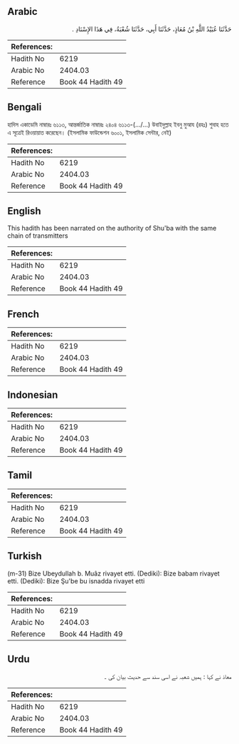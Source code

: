 ## Arabic


<div dir="rtl" lang="ar" style={{fontSize:'larger',backgroundColor:'#f8f9fa',padding:20}}>
حَدَّثَنَا عُبَيْدُ اللَّهِ بْنُ مُعَاذٍ، حَدَّثَنَا أَبِي، حَدَّثَنَا شُعْبَةُ، فِي هَذَا الإِسْنَادِ ‏.‏
</div>
<div style={{backgroundColor:'#f8f9fa',padding:20, marginBottom: 10}}><table> <thead> <tr> <th>References:</th> <th></th> </tr> </thead> <tbody><tr><td>Hadith No</td><td>6219</td></tr><tr><td>Arabic No</td><td>2404.03</td></tr><tr><td>Reference</td><td>Book 44 Hadith 49</td></tr></tbody></table></div>

## Bengali


<div dir="ltr" lang="bn" style={{fontSize:'larger',backgroundColor:'#f8f9fa',padding:20}}>
হাদিস একাডেমি নাম্বারঃ ৬১১৩, আন্তর্জাতিক নাম্বারঃ ২৪০৪ ৬১১৩-(…/...) উবাইদুল্লাহ ইবনু মুআয (রহঃ) শুবাহ হতে এ সূত্রেই রিওয়ায়াত করেছেন। (ইসলামিক ফাউন্ডেশন ৬০০১, ইসলামিক সেন্টার, নেই)
</div>
<div style={{backgroundColor:'#f8f9fa',padding:20, marginBottom: 10}}><table> <thead> <tr> <th>References:</th> <th></th> </tr> </thead> <tbody><tr><td>Hadith No</td><td>6219</td></tr><tr><td>Arabic No</td><td>2404.03</td></tr><tr><td>Reference</td><td>Book 44 Hadith 49</td></tr></tbody></table></div>

## English


<div dir="ltr" lang="en" style={{fontSize:'larger',backgroundColor:'#f8f9fa',padding:20}}>
This hadith has been narrated on the authority of Shu'ba with the same chain of transmitters
</div>
<div style={{backgroundColor:'#f8f9fa',padding:20, marginBottom: 10}}><table> <thead> <tr> <th>References:</th> <th></th> </tr> </thead> <tbody><tr><td>Hadith No</td><td>6219</td></tr><tr><td>Arabic No</td><td>2404.03</td></tr><tr><td>Reference</td><td>Book 44 Hadith 49</td></tr></tbody></table></div>

## French


<div dir="ltr" lang="fr" style={{fontSize:'larger',backgroundColor:'#f8f9fa',padding:20}}>

</div>
<div style={{backgroundColor:'#f8f9fa',padding:20, marginBottom: 10}}><table> <thead> <tr> <th>References:</th> <th></th> </tr> </thead> <tbody><tr><td>Hadith No</td><td>6219</td></tr><tr><td>Arabic No</td><td>2404.03</td></tr><tr><td>Reference</td><td>Book 44 Hadith 49</td></tr></tbody></table></div>

## Indonesian


<div dir="ltr" lang="id" style={{fontSize:'larger',backgroundColor:'#f8f9fa',padding:20}}>

</div>
<div style={{backgroundColor:'#f8f9fa',padding:20, marginBottom: 10}}><table> <thead> <tr> <th>References:</th> <th></th> </tr> </thead> <tbody><tr><td>Hadith No</td><td>6219</td></tr><tr><td>Arabic No</td><td>2404.03</td></tr><tr><td>Reference</td><td>Book 44 Hadith 49</td></tr></tbody></table></div>

## Tamil


<div dir="ltr" lang="ta" style={{fontSize:'larger',backgroundColor:'#f8f9fa',padding:20}}>

</div>
<div style={{backgroundColor:'#f8f9fa',padding:20, marginBottom: 10}}><table> <thead> <tr> <th>References:</th> <th></th> </tr> </thead> <tbody><tr><td>Hadith No</td><td>6219</td></tr><tr><td>Arabic No</td><td>2404.03</td></tr><tr><td>Reference</td><td>Book 44 Hadith 49</td></tr></tbody></table></div>

## Turkish


<div dir="ltr" lang="tr" style={{fontSize:'larger',backgroundColor:'#f8f9fa',padding:20}}>
(m-31) Bize Ubeydullah b. Muâz rivayet etti. (Dediki): Bize babam rivayet etti. (Dediki): Bize Şu'be bu isnadda rivayet etti
</div>
<div style={{backgroundColor:'#f8f9fa',padding:20, marginBottom: 10}}><table> <thead> <tr> <th>References:</th> <th></th> </tr> </thead> <tbody><tr><td>Hadith No</td><td>6219</td></tr><tr><td>Arabic No</td><td>2404.03</td></tr><tr><td>Reference</td><td>Book 44 Hadith 49</td></tr></tbody></table></div>

## Urdu


<div dir="rtl" lang="ur" style={{fontSize:'larger',backgroundColor:'#f8f9fa',padding:20}}>
معاذ نے کہا : ہمیں شعبہ نے اسی سند سے حدیث بیان کی ۔
</div>
<div style={{backgroundColor:'#f8f9fa',padding:20, marginBottom: 10}}><table> <thead> <tr> <th>References:</th> <th></th> </tr> </thead> <tbody><tr><td>Hadith No</td><td>6219</td></tr><tr><td>Arabic No</td><td>2404.03</td></tr><tr><td>Reference</td><td>Book 44 Hadith 49</td></tr></tbody></table></div>